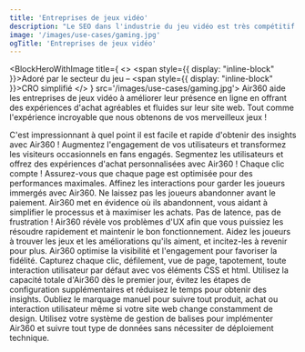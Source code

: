 ```yaml
---
title: 'Entreprises de jeux vidéo'
description: "Le SEO dans l'industrie du jeu vidéo est très compétitif. Les grandes marques (y compris Google) dominent les résultats de recherche, laissant peu de place aux inefficacités."
image: '/images/use-cases/gaming.jpg'
ogTitle: 'Entreprises de jeux vidéo'
---
```


<BlockHeroWithImage title={
    <>
      <span style={{ display: "inline-block" }}>Adoré par le secteur du jeu –</span> <span style={{ display: "inline-block" }}>CRO simplifié</span>
    </>
  } src='/images/use-cases/gaming.jpg'>
  Air360 aide les entreprises de jeux vidéo à améliorer leur présence en ligne en offrant des expériences d'achat agréables et fluides sur leur site web. Tout comme l'expérience incroyable que nous obtenons de vos merveilleux jeux !
</BlockHeroWithImage>

<BlockTestimonial name='Aircaribes' src='/logo-brand/air-caraibes.svg'>
  C'est impressionnant à quel point il est facile et rapide d'obtenir des insights avec Air360 !
</BlockTestimonial>

<SlideFeature title='Comment Air360 aide-t-il le secteur du jeu ?'>
  <Slide title='Créer des expériences qui convertissent' src='/images/use-cases/slides/slide1.webp' shadow={false}>
    Augmentez l'engagement de vos utilisateurs et transformez les visiteurs occasionnels en fans engagés. Segmentez les utilisateurs et offrez des expériences d'achat personnalisées avec Air360 !
  </Slide>
  <Slide title='La meilleure version possible de chaque page' src='/images/use-cases/slides/slide2.webp' shadow={false}>
    Chaque clic compte ! Assurez-vous que chaque page est optimisée pour des performances maximales. Affinez les interactions pour garder les joueurs immergés avec Air360.
  </Slide>
  <Slide title="Simplifiez l'expérience d'achat" src='/images/use-cases/slides/slide3.webp' shadow={false}>
    Ne laissez pas les joueurs abandonner avant le paiement. Air360 met en évidence où ils abandonnent, vous aidant à simplifier le processus et à maximiser les achats.
  </Slide>
  <Slide title='Maintenez votre site en bon état de marche' src='/images/use-cases/slides/slide4.webp' shadow={false}>
    Pas de latence, pas de frustration ! Air360 révèle vos problèmes d'UX afin que vous puissiez les résoudre rapidement et maintenir le bon fonctionnement.
  </Slide>
  <Slide title='Gardez vos clients satisfaits' src='/images/use-cases/slides/slide5.webp' shadow={false}>
    Aidez les joueurs à trouver les jeux et les améliorations qu'ils aiment, et incitez-les à revenir pour plus. Air360 optimise la visibilité et l'engagement pour favoriser la fidélité.
  </Slide>
</SlideFeature>

<GalleryBlocks title='Comme un voyage dans le temps, mais plus facile !'>
  <Block title='Suivi automatique' icon='robot-astromech' color='orange'>
    Capturez chaque clic, défilement, vue de page, tapotement, toute interaction utilisateur par défaut avec vos éléments CSS et html.
  </Block>
  <Block title="Prêt à l'emploi" icon='bolt' color='purple'>
    Utilisez la capacité totale d'Air360 dès le premier jour, évitez les étapes de configuration supplémentaires et réduisez le temps pour obtenir des insights.
  </Block>
  <Block title='Sans étiquette' icon='tag' color='orange'>
    Oubliez le marquage manuel pour suivre tout produit, achat ou interaction utilisateur même si votre site web change constamment de design.
  </Block>
  <Block title='Sans code' icon='code' color='purple'>
    Utilisez votre système de gestion de balises pour implémenter Air360 et suivre tout type de données sans nécessiter de déploiement technique.
  </Block>
</GalleryBlocks>

<BlockSection lp>
  <LaundryList lang="fr" items={['Créer des expériences qui convertissent', 'La meilleure version possible de chaque page', "Simplifier l'expérience d'achat", 'Maintenir votre site en bon état de marche', 'Garder vos clients satisfaits']} />
</BlockSection>

<BlockFeature title='Tout ce dont vous avez besoin pour créer la meilleure expérience utilisateur possible'>
  <Feature name='Suivi automatique' icon='robot-astromech' />
  <Feature name='Collecte de données personnalisée' icon='database' />
  <Feature name="Détection d'erreurs sans code" icon='message-exclamation' />
  <Feature name='Segments avancés' icon='square-kanban' />
  <Feature name="Analyse de l'entonnoir" icon='filter-circle-dollar' />
  <Feature name='Parcours utilisateur' icon='cart-shopping' />
  <Feature name='Analyse sur la page' icon='user-magnifying-glass' />
  <Feature name='Replays de session' icon='clapperboard-play' />
</BlockFeature>

<BlockSection className='mb-15'>
  <IncreaseConversionWrapper />
</BlockSection>
